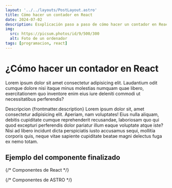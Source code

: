 ```yaml
---
layout: '../../layouts/PostLayout.astro'
title: Cómo hacer un contador en React
date: 2024-07-02
description: Esxplicación paso a paso de cómo hacer un contador en React
img: 
  src: https://picsum.photos/id/9/500/300
  alt: Foto de un ordenador
tags: [programacion, react]
---
```



# ¿Cómo hacer un contador en React

Lorem ipsum dolor sit amet consectetur adipisicing elit. Laudantium odit cumque dolore nisi itaque minus molestias numquam quae libero, exercitationem quo inventore enim eius iure deleniti commodi ut necessitatibus perferendis?

Descripcion {frontmatter.description}
Lorem ipsum dolor sit, amet consectetur adipisicing elit. Aperiam, nam voluptates! Eius nulla aliquam, debitis cupiditate cumque reprehenderit recusandae, laboriosam quo qui quod excepturi perferendis dolor pariatur illum eaque voluptate atque iste? Nisi ad libero incidunt dicta perspiciatis iusto accusamus sequi, mollitia corporis quis, neque vitae sapiente cupiditate beatae magni delectus fuga ex nemo totam.

## Ejemplo del componente finalizado

{/* Componentes de React */}
<Counter client:visible/>

{/* Componentes de ASTRO */}
<PostGridItem title="Prueba" img={frontmatter.img} tags={frontmatter.tags}/>
